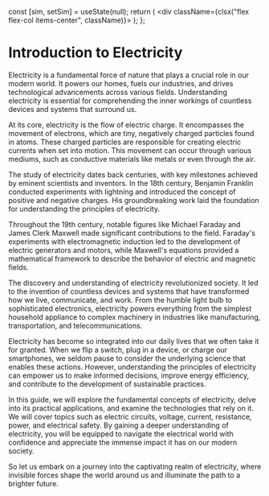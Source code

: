 
  const [sim, setSim] = useState(null);
  return (
    <div className={clsx("flex flex-col items-center", className)}>
      <ReactCircuit
        onSimLoaded={setSim}
        width={601}
        editable={false}
        height={300}
        whiteBackground
        ctz="CQAgjCAMB0l3BWcMBMcUHYMGZIA4UA2ATmIxAUgpABZsKBTAWjDACgBnETFcQq7NkJ8qokADMAhgBsODEABkFAfQDKbAG7cUNELl0odIqCZpUkYmEiXKAqmwBOevLrD9nu-SbDxFKgEpsAO56QsbYLsaQwdwYvG5Uhq7u0SFJepCekV7RAPbcIIS6VGak1DCQKBYFvNhsQA"
      />
    </div>
  );
};

# Introduction to Electricity

<BasicCircuit className="my-4" />

Electricity is a fundamental force of nature that plays a crucial role in our modern world. It powers our homes, fuels our industries, and drives technological advancements across various fields. Understanding electricity is essential for comprehending the inner workings of countless devices and systems that surround us.

At its core, electricity is the flow of electric charge. It encompasses the movement of electrons, which are tiny, negatively charged particles found in atoms. These charged particles are responsible for creating electric currents when set into motion. This movement can occur through various mediums, such as conductive materials like metals or even through the air.

The study of electricity dates back centuries, with key milestones achieved by eminent scientists and inventors. In the 18th century, Benjamin Franklin conducted experiments with lightning and introduced the concept of positive and negative charges. His groundbreaking work laid the foundation for understanding the principles of electricity.

Throughout the 19th century, notable figures like Michael Faraday and James Clerk Maxwell made significant contributions to the field. Faraday's experiments with electromagnetic induction led to the development of electric generators and motors, while Maxwell's equations provided a mathematical framework to describe the behavior of electric and magnetic fields.

The discovery and understanding of electricity revolutionized society. It led to the invention of countless devices and systems that have transformed how we live, communicate, and work. From the humble light bulb to sophisticated electronics, electricity powers everything from the simplest household appliance to complex machinery in industries like manufacturing, transportation, and telecommunications.

Electricity has become so integrated into our daily lives that we often take it for granted. When we flip a switch, plug in a device, or charge our smartphones, we seldom pause to consider the underlying science that enables these actions. However, understanding the principles of electricity can empower us to make informed decisions, improve energy efficiency, and contribute to the development of sustainable practices.

In this guide, we will explore the fundamental concepts of electricity, delve into its practical applications, and examine the technologies that rely on it. We will cover topics such as electric circuits, voltage, current, resistance, power, and electrical safety. By gaining a deeper understanding of electricity, you will be equipped to navigate the electrical world with confidence and appreciate the immense impact it has on our modern society.

So let us embark on a journey into the captivating realm of electricity, where invisible forces shape the world around us and illuminate the path to a brighter future.
